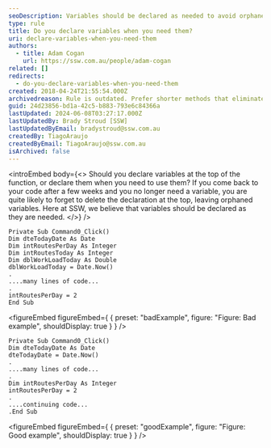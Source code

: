 ```yaml
---
seoDescription: Variables should be declared as needed to avoid orphaned declarations and improve code readability.
type: rule
title: Do you declare variables when you need them?
uri: declare-variables-when-you-need-them
authors:
  - title: Adam Cogan
    url: https://ssw.com.au/people/adam-cogan
related: []
redirects:
  - do-you-declare-variables-when-you-need-them
created: 2018-04-24T21:55:54.000Z
archivedreason: Rule is outdated. Prefer shorter methods that eliminate the need for this rule
guid: 24d23856-bd1a-42c5-b883-793e6c84366a
lastUpdated: 2024-06-08T03:27:17.000Z
lastUpdatedBy: Brady Stroud [SSW]
lastUpdatedByEmail: bradystroud@ssw.com.au
createdBy: TiagoAraujo
createdByEmail: TiagoAraujo@ssw.com.au
isArchived: false
---
```


<introEmbed
  body={<>
Should you declare variables at the top of the function, or declare them when you need to use them? If you come back to your code after a few weeks and you no longer need a variable, you are quite likely to forget to delete the declaration at the top, leaving orphaned variables. Here at SSW, we believe that variables should be declared as they are needed.
  </>}
/>
```vbnet
Private Sub Command0_Click()
Dim dteTodayDate As Date
Dim intRoutesPerDay As Integer
Dim intRoutesToday As Integer
Dim dblWorkLoadToday As Double
dblWorkLoadToday = Date.Now()
.
....many lines of code...
.
intRoutesPerDay = 2
End Sub
```
<figureEmbed figureEmbed={ {
  preset: "badExample",
  figure: "Figure: Bad example",
  shouldDisplay: true
} } />


```vbnet
Private Sub Command0_Click()
Dim dteTodayDate As Date
dteTodayDate = Date.Now()
.
....many lines of code...
.
Dim intRoutesPerDay As Integer
intRoutesPerDay = 2
.
....continuing code...
.End Sub
```
<figureEmbed figureEmbed={ {
  preset: "goodExample",
  figure: "Figure: Good example",
  shouldDisplay: true
} } />
